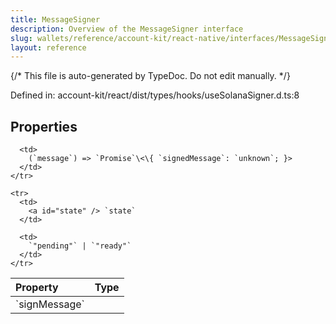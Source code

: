 ```yaml
---
title: MessageSigner
description: Overview of the MessageSigner interface
slug: wallets/reference/account-kit/react-native/interfaces/MessageSigner
layout: reference
---
```


{/* This file is auto-generated by TypeDoc. Do not edit manually. */}

Defined in: account-kit/react/dist/types/hooks/useSolanaSigner.d.ts:8

## Properties

<table>
  <thead>
    <tr>
      <th align="left">Property</th>
      <th align="left">Type</th>
    </tr>
  </thead>

  <tbody>
    <tr>
      <td>
        <a id="signmessage" /> `signMessage`
      </td>

      <td>
        (`message`) => `Promise`\<\{ `signedMessage`: `unknown`; }>
      </td>
    </tr>

    <tr>
      <td>
        <a id="state" /> `state`
      </td>

      <td>
        `"pending"` | `"ready"`
      </td>
    </tr>

  </tbody>
</table>
